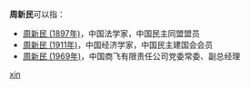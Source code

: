 '''周新民'''可以指：
* [[周新民_(1897年)|周新民 (1897年)]]，中国法学家，中国民主同盟盟员
* [[周新民_(1911年)|周新民 (1911年)]]，中国经济学家，中国民主建国会会员
* [[周新民_(1969年)|周新民 (1969年)]]，中国商飞有限责任公司党委常委、副总经理

{{disambig}}

[[Category:三字周姓人名消歧義|xin]]